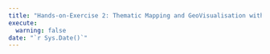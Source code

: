 ```yaml
---
title: "Hands-on-Exercise 2: Thematic Mapping and GeoVisualisation with R"
execute:
  warning: false
date: "`r Sys.Date()`"
---
```

